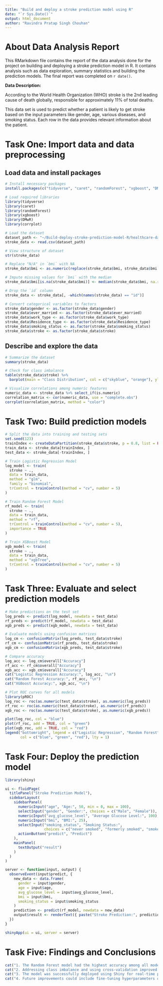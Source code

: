 ```yaml
---
title: "Build and deploy a stroke prediction model using R"
date: "`r Sys.Date()`"
output: html_document
author: "Ravindra Pratap Singh Chouhan"
---
```


# About Data Analysis Report

This RMarkdown file contains the report of the data analysis done for the project on building and deploying a stroke prediction model in R. It contains analysis such as data exploration, summary statistics and building the prediction models. The final report was completed on `r date()`.

**Data Description:**

According to the World Health Organization (WHO) stroke is the 2nd leading cause of death globally, responsible for approximately 11% of total deaths.

This data set is used to predict whether a patient is likely to get stroke based on the input parameters like gender, age, various diseases, and smoking status. Each row in the data provides relevant information about the patient.

# Task One: Import data and data preprocessing

## Load data and install packages

```r
# Install necessary packages
install.packages(c("tidyverse", "caret", "randomForest", "xgboost", "DMwR", "corrplot", "shiny", "plumber"))

# Load required libraries
library(tidyverse)
library(caret)
library(randomForest)
library(xgboost)
library(DMwR)
library(corrplot)

# Load the dataset
dataset_path <- "~/Build-deploy-stroke-prediction-model-R/healthcare-dataset-stroke-data.csv"
stroke_data <- read.csv(dataset_path)

# View structure of dataset
str(stroke_data)

# Replace "N/A" in `bmi` with NA
stroke_data$bmi <- as.numeric(replace(stroke_data$bmi, stroke_data$bmi == "N/A", NA))

# Impute missing values for `bmi` with the median
stroke_data$bmi[is.na(stroke_data$bmi)] <- median(stroke_data$bmi, na.rm = TRUE)

# Drop the `id` column
stroke_data <- stroke_data[, -which(names(stroke_data) == "id")]

# Convert categorical variables to factors
stroke_data$gender <- as.factor(stroke_data$gender)
stroke_data$ever_married <- as.factor(stroke_data$ever_married)
stroke_data$work_type <- as.factor(stroke_data$work_type)
stroke_data$Residence_type <- as.factor(stroke_data$Residence_type)
stroke_data$smoking_status <- as.factor(stroke_data$smoking_status)
stroke_data$stroke <- as.factor(stroke_data$stroke)

```

## Describe and explore the data

```r
# Summarize the dataset
summary(stroke_data)

# Check for class imbalance
table(stroke_data$stroke) %>%
  barplot(main = "Class Distribution", col = c("skyblue", "orange"), ylab = "Count")

# Visualize correlations among numeric features
numeric_data <- stroke_data %>% select_if(is.numeric)
correlation_matrix <- cor(numeric_data, use = "complete.obs")
corrplot(correlation_matrix, method = "color")

```

# Task Two: Build prediction models

```r
# Split the data into training and testing sets
set.seed(123)
trainIndex <- createDataPartition(stroke_data$stroke, p = 0.8, list = FALSE)
train_data <- stroke_data[trainIndex, ]
test_data <- stroke_data[-trainIndex, ]

# Train Logistic Regression Model
log_model <- train(
  stroke ~ ., 
  data = train_data, 
  method = "glm", 
  family = "binomial", 
  trControl = trainControl(method = "cv", number = 5)
)

# Train Random Forest Model
rf_model <- train(
  stroke ~ ., 
  data = train_data, 
  method = "rf", 
  trControl = trainControl(method = "cv", number = 5), 
  importance = TRUE
)

# Train XGBoost Model
xgb_model <- train(
  stroke ~ ., 
  data = train_data, 
  method = "xgbTree", 
  trControl = trainControl(method = "cv", number = 5)
)

```

# Task Three: Evaluate and select prediction models

```r
# Make predictions on the test set
log_preds <- predict(log_model, newdata = test_data)
rf_preds <- predict(rf_model, newdata = test_data)
xgb_preds <- predict(xgb_model, newdata = test_data)

# Evaluate models using confusion matrices
log_cm <- confusionMatrix(log_preds, test_data$stroke)
rf_cm <- confusionMatrix(rf_preds, test_data$stroke)
xgb_cm <- confusionMatrix(xgb_preds, test_data$stroke)

# Compare accuracy
log_acc <- log_cm$overall["Accuracy"]
rf_acc <- rf_cm$overall["Accuracy"]
xgb_acc <- xgb_cm$overall["Accuracy"]
cat("Logistic Regression Accuracy:", log_acc, "\n")
cat("Random Forest Accuracy:", rf_acc, "\n")
cat("XGBoost Accuracy:", xgb_acc, "\n")

# Plot ROC curves for all models
library(pROC)
log_roc <- roc(as.numeric(test_data$stroke), as.numeric(log_preds))
rf_roc <- roc(as.numeric(test_data$stroke), as.numeric(rf_preds))
xgb_roc <- roc(as.numeric(test_data$stroke), as.numeric(xgb_preds))

plot(log_roc, col = "blue")
plot(rf_roc, add = TRUE, col = "green")
plot(xgb_roc, add = TRUE, col = "red")
legend("bottomright", legend = c("Logistic Regression", "Random Forest", "XGBoost"),
       col = c("blue", "green", "red"), lty = 1)

```

# Task Four: Deploy the prediction model

```r
library(shiny)

ui <- fluidPage(
  titlePanel("Stroke Prediction Model"),
  sidebarLayout(
    sidebarPanel(
      numericInput("age", "Age:", 50, min = 0, max = 100),
      selectInput("gender", "Gender:", choices = c("Male", "Female")),
      numericInput("avg_glucose_level", "Average Glucose Level:", 100),
      numericInput("bmi", "BMI:", 25),
      selectInput("smoking_status", "Smoking Status:", 
                  choices = c("never smoked", "formerly smoked", "smokes")),
      actionButton("predict", "Predict")
    ),
    mainPanel(
      textOutput("result")
    )
  )
)

server <- function(input, output) {
  observeEvent(input$predict, {
    new_data <- data.frame(
      gender = input$gender,
      age = input$age,
      avg_glucose_level = input$avg_glucose_level,
      bmi = input$bmi,
      smoking_status = input$smoking_status
    )
    prediction <- predict(rf_model, newdata = new_data)
    output$result <- renderText({ paste("Stroke Prediction:", prediction) })
  })
}

shinyApp(ui = ui, server = server)

```

# Task Five: Findings and Conclusions

```r
cat("1. The Random Forest model had the highest accuracy among all models evaluated.\n")
cat("2. Addressing class imbalance and using cross-validation improved model reliability.\n")
cat("3. The model was successfully deployed using Shiny for real-time predictions.\n")
cat("4. Future improvements could include fine-tuning hyperparameters or incorporating more data.\n")

```
